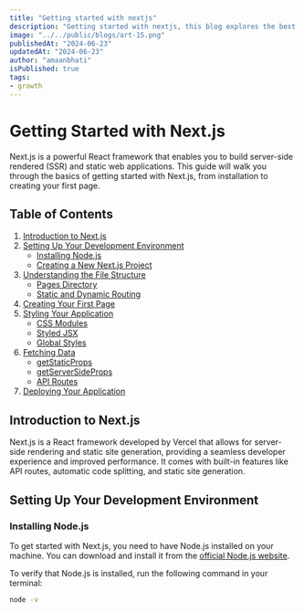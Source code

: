 ```yaml
---
title: "Getting started with nextjs"
description: "Getting started with nextjs, this blog explores the best practices on getting stared with nextjs"
image: "../../public/blogs/art-15.png"
publishedAt: "2024-06-23"
updatedAt: "2024-06-23"
author: "amaanbhati"
isPublished: true
tags:
- growth
---
```


# Getting Started with Next.js

Next.js is a powerful React framework that enables you to build server-side rendered (SSR) and static web applications. This guide will walk you through the basics of getting started with Next.js, from installation to creating your first page.

## Table of Contents

1. [Introduction to Next.js](#introduction-to-nextjs)
2. [Setting Up Your Development Environment](#setting-up-your-development-environment)
   - [Installing Node.js](#installing-nodejs)
   - [Creating a New Next.js Project](#creating-a-new-nextjs-project)
3. [Understanding the File Structure](#understanding-the-file-structure)
   - [Pages Directory](#pages-directory)
   - [Static and Dynamic Routing](#static-and-dynamic-routing)
4. [Creating Your First Page](#creating-your-first-page)
5. [Styling Your Application](#styling-your-application)
   - [CSS Modules](#css-modules)
   - [Styled JSX](#styled-jsx)
   - [Global Styles](#global-styles)
6. [Fetching Data](#fetching-data)
   - [getStaticProps](#getstaticprops)
   - [getServerSideProps](#getserversideprops)
   - [API Routes](#api-routes)
7. [Deploying Your Application](#deploying-your-application)

## Introduction to Next.js

Next.js is a React framework developed by Vercel that allows for server-side rendering and static site generation, providing a seamless developer experience and improved performance. It comes with built-in features like API routes, automatic code splitting, and static site generation.

## Setting Up Your Development Environment

### Installing Node.js

To get started with Next.js, you need to have Node.js installed on your machine. You can download and install it from the [official Node.js website](https://nodejs.org/).

To verify that Node.js is installed, run the following command in your terminal:

```bash
node -v
